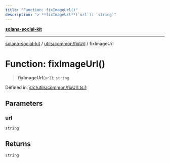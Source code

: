 ```yaml
---
title: "Function: fixImageUrl()"
description: "> **fixImageUrl**(`url`): `string`"
---
```


[**solana-social-kit**](../../../../README.mdx)

***

[solana-social-kit](../../../../README.mdx) / [utils/common/fixUrl](../README.mdx) / fixImageUrl

# Function: fixImageUrl()

> **fixImageUrl**(`url`): `string`

Defined in: [src/utils/common/fixUrl.ts:1](https://github.com/SendArcade/solana-app-kit/blob/bd4b3556b8f469c27ebb06f4df65b3a36b43ba3b/src/utils/common/fixUrl.ts#L1)

## Parameters

### url

`string`

## Returns

`string`

